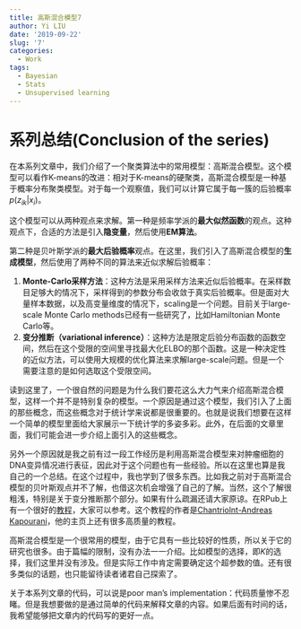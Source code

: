 ```yaml
---
title: 高斯混合模型7
author: Yi LIU
date: '2019-09-22'
slug: '7'
categories:
  - Work
tags:
  - Bayesian
  - Stats
  - Unsupervised learning
---
```



# 系列总结(Conclusion of the series)
在本系列文章中，我们介绍了一个聚类算法中的常用模型：高斯混合模型。这个模型可以看作K-means的改进：相对于K-means的硬聚类，高斯混合模型是一种基于概率分布聚类模型。对于每一个观察值，我们可以计算它属于每一簇的后验概率$p(z_{ik}|x_i)$。

这个模型可以从两种观点来求解。第一种是频率学派的**最大似然函数**的观点。这种观点下，合适的方法是引入**隐变量**，然后使用**EM算法**。

第二种是贝叶斯学派的**最大后验概率**观点。在这里，我们引入了高斯混合模型的**生成模型**，然后使用了两种不同的算法来近似求解后验概率：

1. **Monte-Carlo采样方法**：这种方法是采用采样方法来近似后验概率。在采样数目足够大的情况下，采样得到的参数分布会收敛于真实后验概率。但是面对大量样本数据，以及高变量维度的情况下，scaling是一个问题。目前关于large-scale Monte Carlo methods已经有一些研究了，比如Hamiltonian Monte Carlo等。
2. **变分推断（variational inference）**：这种方法是限定后验分布函数的函数空间，然后在这个受限的空间里寻找最大化ELBO的那个函数。这是一种决定性的近似方法，可以使用大规模的优化算法来求解large-scale问题。但是一个需要注意的是如何选取这个受限空间。

读到这里了，一个很自然的问题是为什么我们要花这么大力气来介绍高斯混合模型，这样一个并不是特别复杂的模型。一个原因是通过这个模型，我们引入了上面的那些概念，而这些概念对于统计学来说都是很重要的。也就是说我们想要在这样一个简单的模型里面给大家展示一下统计学的多姿多彩。此外，在后面的文章里面，我们可能会进一步介绍上面引入的这些概念。

另外一个原因就是我之前有过一段工作经历是利用高斯混合模型来对肿瘤细胞的DNA变异情况进行表征，因此对于这个问题也有一些经验。所以在这里也算是我自己的一个总结。在这个过程中，我也学到了很多东西。比如我之前对于高斯混合模型的贝叶斯观点并不了解，也借这次机会增强了自己的了解。当然，这个了解很粗浅，特别是关于变分推断那个部分。如果有什么疏漏还请大家原谅。在RPub上有一个很好的[教程](http://rpubs.com/cakapourani/variational_bayes_gmm)，大家可以参考。这个教程的作者是[Chantriolnt-Andreas Kapourani](http://homepages.inf.ed.ac.uk/ckapoura/)，他的主页上还有很多高质量的教程。

高斯混合模型是一个很常用的模型，由于它具有一些比较好的性质，所以关于它的研究也很多。由于篇幅的限制，没有办法一一介绍。比如模型的选择，即$K$的选择，我们这里并没有涉及。但是实际工作中肯定需要确定这个超参数的值。还有很多类似的话题，也只能留待读者诸君自己探索了。

关于本系列文章的代码，可以说是poor man's implementation：代码质量惨不忍睹。但是我想要做的是通过简单的代码来解释文章的内容。如果后面有时间的话，我希望能够把文章内的代码写的更好一点。

